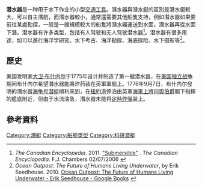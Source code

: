 '''潜水器'''是一种用于水下作业的小型[[交通工具|交通工具]]。潛水器與潛水艇的區別是潛水艇較大，可以自主潛航，而潛水器較小，通常還需要其他船隻支持，例如潛水器如果要前往某處勘探，一般是一艘規模較大的船隻將潛水器運送到水面，潛水器再從水面下潛。潜水器有许多类型，包括有人驾驶和无人驾驶潜水器<ref>''The Canadian Encyclopedia''. 2011. [http://www.thecanadianencyclopedia.ca/en/article/submersible/ "Submersible"] {{Webarchive|url=https://web.archive.org/web/20171204212252/http://www.thecanadianencyclopedia.ca/en/article/submersible/ |date=2017-12-04 }}. ''The Canadian Encyclopedia''. F.J. Chambers 02/07/2006  {{cite web |url=http://www.thecanadianencyclopedia.com/index.cfm?PgNm=TCE&Params=A1ARTA000776 |title=Archived copy |accessdate=2011-10-20 |url-status=bot: unknown |archiveurl=https://web.archive.org/web/20120315165803/http://www.thecanadianencyclopedia.com/index.cfm?PgNm=TCE&Params=A1ARTA000776 |archivedate=March 15, 2012 }}</ref>。潜水器有很多用途，如可以進行海洋学研究、水下考古、海洋勘探、海底探险、水下摄影等<ref>''Ocean Outpost: The Future of Humans Living Underwater'', by Erik Seedhouse. 2010. [https://books.google.com/books?id=eU4wsg-QCxsC&printsec=frontcover&source=gbs_ge_summary_r&cad=0#v=onepage&q&f=false Ocean Outpost: The Future of Humans Living Underwater - Erik Seedhouse - Google Books] {{Webarchive|url=https://web.archive.org/web/20180527031109/https://books.google.com/books?id=eU4wsg-QCxsC&printsec=frontcover&source=gbs_ge_summary_r&cad=0#v=onepage&q&f=false |date=2018-05-27 }}</ref>。

== 歷史 ==
美国发明家[[大卫·布什内尔|大卫·布什内尔]]于1775年设计并制造了第一艘潜水器，在[[美国独立战争|美国独立战争]]期间布什内尔希望潛水器能將炸药装在英軍軍舰上。1776年9月7日，布什内尔發明的潛水器[[海龟号潜艇|海龟号潜艇]]順利來到，在[[紐約港|紐約港]]停泊由英軍[[第一代何奥伯爵理查德·何奥|海軍上將何奧伯爵]]閣下指揮的{{link-en|老鷹號軍艦|HMS Eagle (1774)}}艦底附近，但由于水流湍急，潛水器未能将[[計時炸彈|定時炸彈]]装上。

== 參考資料 ==
{{Reflist|2}}

[[Category:潛艇|Category:潛艇]]
[[Category:船舰类型|Category:船舰类型]]
[[Category:科研潜艇|Category:科研潜艇]]